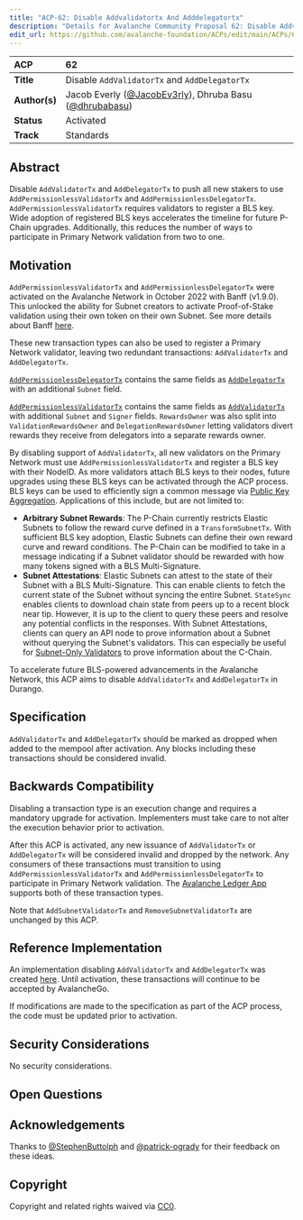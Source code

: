 ```yaml
---
title: "ACP-62: Disable Addvalidatortx And Adddelegatortx"
description: "Details for Avalanche Community Proposal 62: Disable Addvalidatortx And Adddelegatortx"
edit_url: https://github.com/avalanche-foundation/ACPs/edit/main/ACPs/62-disable-addvalidatortx-and-adddelegatortx/README.md
---
```


| ACP | 62 |
| :--- | :--- |
| **Title** | Disable `AddValidatorTx` and `AddDelegatorTx` |
| **Author(s)** | Jacob Everly ([@JacobEv3rly](https://twitter.com/JacobEv3rly)), Dhruba Basu ([@dhrubabasu](https://github.com/dhrubabasu)) |
| **Status** | Activated |
| **Track** | Standards |

## Abstract

Disable `AddValidatorTx` and `AddDelegatorTx` to push all new stakers to use `AddPermissionlessValidatorTx` and `AddPermissionlessDelegatorTx`. `AddPermissionlessValidatorTx` requires validators to register a BLS key. Wide adoption of registered BLS keys accelerates the timeline for future P-Chain upgrades. Additionally, this reduces the number of ways to participate in Primary Network validation from two to one.

## Motivation

`AddPermissionlessValidatorTx` and `AddPermissionlessDelegatorTx` were activated on the Avalanche Network in October 2022 with Banff (v1.9.0). This unlocked the ability for Subnet creators to activate Proof-of-Stake validation using their own token on their own Subnet. See more details about Banff [here](https://medium.com/avalancheavax/banff-elastic-subnets-44042f41e34c).

These new transaction types can also be used to register a Primary Network validator, leaving two redundant transactions: `AddValidatorTx` and `AddDelegatorTx`.

[`AddPermissionlessDelegatorTx`](https://github.com/ava-labs/avalanchego/blob/v1.10.18/vms/platformvm/txs/add_permissionless_delegator_tx.go#L25-L37) contains the same fields as [`AddDelegatorTx`](https://github.com/ava-labs/avalanchego/blob/v1.10.18/vms/platformvm/txs/add_delegator_tx.go#L29-L39) with an additional `Subnet` field.

[`AddPermissionlessValidatorTx`](https://github.com/ava-labs/avalanchego/blob/v1.10.18/vms/platformvm/txs/add_permissionless_validator_tx.go#L35-L59) contains the same fields as [`AddValidatorTx`](https://github.com/ava-labs/avalanchego/blob/v1.10.18/vms/platformvm/txs/add_validator_tx.go#L29-L42) with additional `Subnet` and `Signer` fields. `RewardsOwner` was also split into `ValidationRewardsOwner` and `DelegationRewardsOwner` letting validators divert rewards they receive from delegators into a separate rewards owner.

By disabling support of `AddValidatorTx`, all new validators on the Primary Network must use `AddPermissionlessValidatorTx` and register a BLS key with their NodeID. As more validators attach BLS keys to their nodes, future upgrades using these BLS keys can be activated through the ACP process. BLS keys can be used to efficiently sign a common message via [Public Key Aggregation](https://crypto.stanford.edu/~dabo/pubs/papers/BLSmultisig.html). Applications of this include, but are not limited to:

- **Arbitrary Subnet Rewards**: The P-Chain currently restricts Elastic Subnets to follow the reward curve defined in a `TransformSubnetTx`. With sufficient BLS key adoption, Elastic Subnets can define their own reward curve and reward conditions. The P-Chain can be modified to take in a message indicating if a Subnet validator should be rewarded with how many tokens signed with a BLS Multi-Signature.
- **Subnet Attestations**: Elastic Subnets can attest to the state of their Subnet with a BLS Multi-Signature. This can enable clients to fetch the current state of the Subnet without syncing the entire Subnet. `StateSync` enables clients to download chain state from peers up to a recent block near tip. However, it is up to the client to query these peers and resolve any potential conflicts in the responses. With Subnet Attestations, clients can query an API node to prove information about a Subnet without querying the Subnet's validators. This can especially be useful for [Subnet-Only Validators](https://github.com/avalanche-foundation/ACPs/blob/main/ACPs/62-disable-addvalidatortx-and-adddelegatortx/13-subnet-only-validators.md) to prove information about the C-Chain.

To accelerate future BLS-powered advancements in the Avalanche Network, this ACP aims to disable `AddValidatorTx` and `AddDelegatorTx` in Durango.

## Specification

`AddValidatorTx` and `AddDelegatorTx` should be marked as dropped when added to the mempool after activation. Any blocks including these transactions should be considered invalid.

## Backwards Compatibility

Disabling a transaction type is an execution change and requires a mandatory upgrade for activation. Implementers must take care to not alter the execution behavior prior to activation.

After this ACP is activated, any new issuance of `AddValidatorTx` or `AddDelegatorTx` will be considered invalid and dropped by the network. Any consumers of these transactions must transition to using `AddPermissionlessValidatorTx` and `AddPermissionlessDelegatorTx` to participate in Primary Network validation. The [Avalanche Ledger App](https://github.com/LedgerHQ/app-avalanche) supports both of these transaction types.

Note that `AddSubnetValidatorTx` and `RemoveSubnetValidatorTx` are unchanged by this ACP.

## Reference Implementation

An implementation disabling `AddValidatorTx` and `AddDelegatorTx` was created [here](https://github.com/ava-labs/avalanchego/pull/2662). Until activation, these transactions will continue to be accepted by AvalancheGo.

If modifications are made to the specification as part of the ACP process, the code must be updated prior to activation.

## Security Considerations

No security considerations.

## Open Questions

## Acknowledgements

Thanks to [@StephenButtolph](https://github.com/StephenButtolph) and [@patrick-ogrady](https://github.com/patrick-ogrady) for their feedback on these ideas.

## Copyright

Copyright and related rights waived via [CC0](https://creativecommons.org/publicdomain/zero/1.0/).
